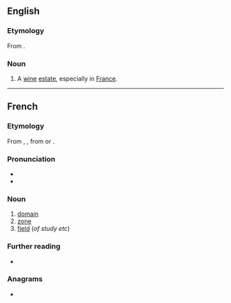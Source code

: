 ==English==

===Etymology===
From {{bor|en|fr|domaine|t=zone, estate}}.

===Noun===
{{en-noun}}

# {{lb|en|wine}} A [[wine]] [[estate]], especially in [[France]].

----

==French==

===Etymology===
From {{inh|fr|fro|domaine}}, {{m|fro|demaine}}, from {{der|fr|la|dominium}} or {{m|la|dominicus}}.

===Pronunciation===
* {{fr-IPA}}
* {{audio|fr|Fr-domaine.ogg|Audio}}

===Noun===
{{fr-noun|m}}

# [[domain]]
# [[zone]]
# [[field]] (''of study etc'')

===Further reading===
* {{R:TLFi}}

===Anagrams===
* {{l|fr|émondai}}
